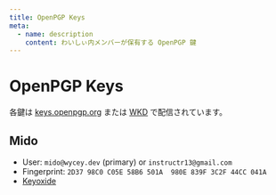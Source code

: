 ```yaml
---
title: OpenPGP Keys
meta:
  - name: description
    content: わいしぃ内メンバーが保有する OpenPGP 鍵
---
```


# OpenPGP Keys

各鍵は [keys.openpgp.org](https://keys.openpgp.org) または [WKD](https://wiki.gnupg.org/WKD) で配信されています。

## Mido

- User: `mido@wycey.dev` (primary) or `instructr13@gmail.com`
- Fingerprint: `2D37 98C0 C05E 58B6 501A  980E 839F 3C2F 44CC 041A`
- [Keyoxide](https://keyoxide.org/mido%40wycey.dev)

